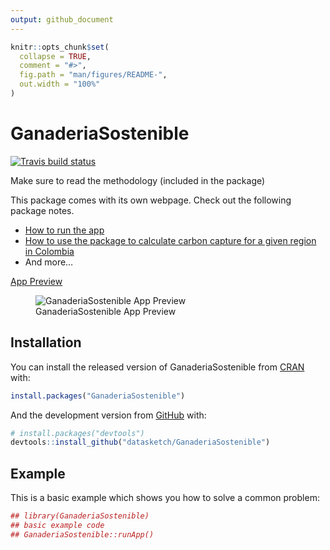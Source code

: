 ```yaml
---
output: github_document
---
```


<!-- README.md is generated from README.Rmd. Please edit that file -->

```r
knitr::opts_chunk$set(
  collapse = TRUE,
  comment = "#>",
  fig.path = "man/figures/README-",
  out.width = "100%"
)
```

# GanaderiaSostenible

<!-- badges: start -->
[![Travis build status](https://travis-ci.org/datasketch/GanaderiaSostenible.svg?branch=master)](https://travis-ci.org/datasketch/GanaderiaSostenible)
<!-- badges: end -->

Make sure to read the methodology (included in the package)

This package comes with its own webpage. Check out the following package notes.

- [How to run the app](https://datasketch.github.io/GanaderiaSostenible/articles/how-to-run-the-app.html)
- [How to use the package to calculate carbon capture for a given region in Colombia](https://datasketch.github.io/GanaderiaSostenible/articles/how-to-run-the-app.html)
- And more...

[App Preview](https://randommonkey.shinyapps.io/GanaderiaSostenible)


![GanaderiaSostenible App Preview](https://raw.githubusercontent.com/datasketch/GanaderiaSostenible/master/inst/app_preview.png)

## Installation

You can install the released version of GanaderiaSostenible from [CRAN](https://CRAN.R-project.org) with:

``` r
install.packages("GanaderiaSostenible")
```

And the development version from [GitHub](https://github.com/) with:

``` r
# install.packages("devtools")
devtools::install_github("datasketch/GanaderiaSostenible")
```
## Example

This is a basic example which shows you how to solve a common problem:

```r
## library(GanaderiaSostenible)
## basic example code
## GanaderiaSostenible::runApp()
```




